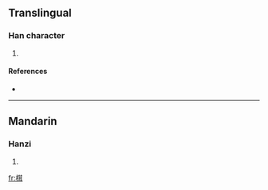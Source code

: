 ==Translingual==

===Han character===
{{Han char|rn=75|rad=木|as=10|sn=14|four=4494<sub>1</sub>|canj=木廿尸十 (DTSJ)}}

# {{defn|Han|sort=木10}}

====References====
* {{Han ref|kx=0544.250|dkj=15281|hdz=21261.020|uh=69B5|ud=27061|bh=E260|bd=57952}}

----

==Mandarin==

===Hanzi===
{{cmn-hanzi|pin=[[róng]] ([[rong2]])|wg=jung<sup>2</sup>}}

# {{defn|Mandarin|sort=木10}}

[[fr:榵]]